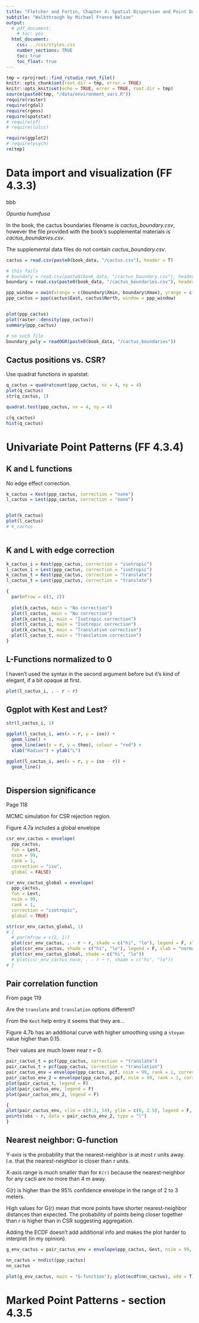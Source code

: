 ```yaml
---
title: "Fletcher and Fortin, Chapter 4: Spatial Dispersion and Point Data"
subtitle: "Walkthrough by Michael France Nelson"
output: 
  # pdf_document:
    # toc: yes
  html_document:
    css: ../css/styles.css
    number_sections: TRUE
    toc: true
    toc_float: true
---
```



```r
tmp = rprojroot::find_rstudio_root_file()
knitr::opts_chunk$set(root.dir = tmp, error = TRUE)
knitr::opts_knit$set(echo = TRUE, error = TRUE, root.dir = tmp)
source(paste0(tmp, "/data/environment_vars.R"))
require(raster)
require(rgdal)
require(rgeos)
require(spatstat)
# require(sf)
# require(lulcc)

require(ggplot2)
# require(psych)
rm(tmp)
```



# Data import and visualization (FF 4.3.3)
bbb

*Opuntia humifusa*

<div class = "red">
In the book, the cactus boundaries filename is *cactus_boundary.csv*, however the file provided with the book's supplemental materials is *cactus_boundaries.csv*.
</div>

<div class = "red">
The supplemental data files do not contain *cactus_boundary.csv*.
</div>

```r
cactus = read.csv(paste0(book_data, "/cactus.csv"), header = T)

# this fails
# boundary = read.csv(paste0(book_data, "/cactus_boundary.csv"), header = T)
boundary = read.csv(paste0(book_data, "/cactus_boundaries.csv"), header = T)

ppp_window = owin(xrange = c(boundary$Xmin, boundary$Xmax), yrange = c(boundary$Ymin, boundary$Ymax))
ppp_cactus = ppp(cactus$East, cactus$North, window = ppp_window)


plot(ppp_cactus)
plot(raster::density(ppp_cactus))
summary(ppp_cactus)

# no such file
boundary_poly = readOGR(paste0(book_data, "/cactus_boundaries"))

```

## Cactus positions vs. CSR?

Use quadrat functions in spatstat:

```r
q_cactus = quadratcount(ppp_cactus, nx = 4, ny = 4)
plot(q_cactus)
str(q_cactus, 1)

quadrat.test(ppp_cactus, nx = 4, ny = 4)

c(q_cactus)
hist(q_cactus)
```


# Univariate Point Patterns (FF 4.3.4)

## K and L functions

No edge effect correction.


```r

k_cactus = Kest(ppp_cactus, correction = "none")
l_cactus = Lest(ppp_cactus, correction = "none")


plot(k_cactus)
plot(l_cactus)
# k_cactus



```


## K and L with edge correction



```r

k_cactus_i = Kest(ppp_cactus, correction = "isotropic")
l_cactus_i = Lest(ppp_cactus, correction = "isotropic")
k_cactus_t = Kest(ppp_cactus, correction = "translate")
l_cactus_t = Lest(ppp_cactus, correction = "translate")

{
  par(mfrow = c(3, 2))
  
  plot(k_cactus, main = "No correction")
  plot(l_cactus, main = "No correction")
  plot(k_cactus_i, main = "Isotropic correction")
  plot(l_cactus_i, main = "Isotropic correction")
  plot(k_cactus_t, main = "Translation correction")
  plot(l_cactus_t, main = "Translation correction")
}


```

## L-Functions normalized to 0

I haven't used the syntax in the second argument before but it's kind of elegant, if a bit opaque at first.


```r
plot(l_cactus_i, . - r ~ r)

```


## Ggplot with Kest and Lest?

```r
str(l_cactus_i, 1)

ggplot(l_cactus_i, aes(x = r, y = iso)) +
  geom_line() +
  geom_line(aes(x = r, y = theo), colour = "red") +
  xlab("Radius") + ylab("L")

ggplot(l_cactus_i, aes(x = r, y = iso - r)) +
  geom_line()



```


## Dispersion significance

Page 118

MCMC simulation for CSR rejection region.


Figure 4.7a includes a global envelope

```r

csr_env_cactus = envelope(
  ppp_cactus, 
  fun = Lest,
  nsim = 99,
  rank = 1,
  correction = "iso",
  global = FALSE)

csr_env_cactus_global = envelope(
  ppp_cactus, 
  fun = Lest,
  nsim = 99,
  rank = 1,
  correction = "isotropic",
  global = TRUE)

str(csr_env_cactus_global, 1)
# {
  # par(mfrow = c(2, 1))
  plot(csr_env_cactus, . - r ~ r, shade = c("hi", "lo"), legend = F, xlab = "normalized L", main = "L-function with MCMC envelope")
  plot(csr_env_cactus, shade = c("hi", "lo"), legend = F, xlab = "normalized L", main = "L-function with MCMC envelope")
  plot(csr_env_cactus_global, shade = c("hi", "lo"))
  # plot(csr_env_cactus_none, . - r ~ r, shade = c("hi", "lo"))
# }


```

## Pair correlation function

From page 119

Are the `translate` and `translation` options different?

From the `Kest` help entry it seems that they are...

Figure 4.7b has an additional curve with higher smoothing using a `stoyan` value higher than 0.15.

Their values are much lower near r = 0.

```r


pair_cactus_t = pcf(ppp_cactus, correction = "translate")
pair_cactus_t = pcf(ppp_cactus, correction = "translation")
pair_cactus_env = envelope(ppp_cactus, pcf, nsim = 99, rank = 1, correction = "translation", global = FALSE)
pair_cactus_env_2 = envelope(ppp_cactus, pcf, nsim = 99, rank = 1, correction = "translation", global = FALSE, funargs = list(stoyan = 0.4))
plot(pair_cactus_t, legend = F)
plot(pair_cactus_env, legend = F)
plot(pair_cactus_env_2, legend = F)

{
plot(pair_cactus_env, xlim = c(0.2, 14), ylim = c(0, 2.5), legend = F, shade = c("lo", "hi"), ylab = "radius", main = "pair correlation function (g)")
points(obs ~ r, data = pair_cactus_env_2, type = "l")
}


```





## Nearest neighbor: G-function


Y-axis is the probability that the nearest-neighbor is at most r units away. 
I.e. that the nearest-neighbor is closer than r units.

X-axis range is much smaller than for `K(r)` because the nearest-neighbor for any cacti are no more than 4 m away.


G(r) is higher than the 95% confidence envelope in the range of 2 to 3 meters.

High values for G(r) mean that more points have shorter nearest-neighbor distances than expected.
The probability of points being closer together than r is higher than in CSR suggesting aggregation.


Adding the ECDF doesn't add additional info and makes the plot harder to interpret (in my opinion).


```r
g_env_cactus = pair_cactus_env = envelope(ppp_cactus, Gest, nsim = 99, rank = 1, correction = "rs", global = FALSE)

nn_cactus = nndist(ppp_cactus)
nn_cactus

plot(g_env_cactus, main = "G-function"); plot(ecdf(nn_cactus), add = T)
```



# Marked Point Patterns - section 4.3.5



